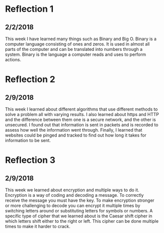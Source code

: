 # Reflection 1 
## 2/2/2018
This week I have learned many things such as Binary and Big O. Binary is a computer language consisting of ones and zeros. It is used in almost all parts of the computer and can be translated into numbers through a system. Binary is the language a computer reads and uses to perform actions.



# Reflection 2
## 2/9/2018
This week I learned about different algorithms that use different methods to solve a problem all with varying results. I also learned about https and HTTP and the difference between them one is a secure network, and the other is unsecured. I found out that information is sent in packets and is recorded to assess how well the information went through. Finally, I learned that websites could be pinged and tracked to find out how long it takes for information to be sent.



# Reflection 3
## 2/9/2018
This week we learned about encryption and multiple ways to do it. Encryption is a way of coding and decoding a message. To correctly receive the message you must have the key. To make encryption stronger or more challenging to decode you can encrypt it multiple times by switching letters around or substituting letters for symbols or numbers. A specific type of cipher that we learned about is the Caesar shift cipher in which letters shift either to the right or left. This cipher can be done multiple times to make it harder to crack.

